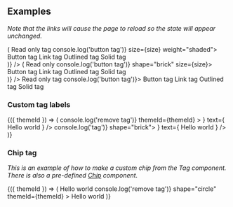 
<PageTitle src="components/Tag" title="Tag" />
<Subtitle />
<Description />
<Primary />
<ArgsTable story={PRIMARY_STORY} />
<Stories />

## Examples

_Note that the links will cause the page to reload so the state will appear unchanged._

<Canvas>
  <Looper
    list={['2xsmall', 'xsmall', 'small', 'medium', 'large']}
    render={size => (
      <React.Fragment>
        <Rhythm m={2}>
          <Tag size={size} weight="shaded">
            Read only tag
          </Tag>
          <Tag actionable onClick={() => console.log('button tag')} size={size} weight="shaded">
            Button tag
          </Tag>
          <Tag actionable as="a" href="https://phorkit.org" size={size} target="_blank" weight="shaded">
            Link tag
          </Tag>
          <Tag actionable size={size} weight="outlined">
            Outlined tag
          </Tag>
          <Tag actionable size={size} weight="solid">
            Solid tag
          </Tag>
        </Rhythm>
        <br />
      </React.Fragment>
    )}
  />
</Canvas>

<Canvas>
  <Looper
    list={['2xsmall', 'xsmall', 'small', 'medium', 'large']}
    render={size => (
      <React.Fragment>
        <Rhythm m={2}>
          <Tag shape="brick" size={size}>
            Read only
          </Tag>
          <Tag actionable onClick={() => console.log('button tag')} shape="brick" size={size}>
            Button tag
          </Tag>
          <Tag actionable as="a" href="https://phorkit.org" shape="brick" size={size} target="_blank">
            Link tag
          </Tag>
          <Tag actionable shape="brick" size={size} weight="outlined">
            Outlined tag
          </Tag>
          <Tag actionable shape="brick" size={size} weight="solid">
            Solid tag
          </Tag>
        </Rhythm>
        <br />
      </React.Fragment>
    )}
  />
</Canvas>

<Canvas contrast>
  <Rhythm m={2}>
    <Tag contrast>Read only tag</Tag>
    <Tag actionable contrast onClick={() => console.log('button tag')}>
      Button tag
    </Tag>
    <Tag actionable contrast as="a" href="https://phorkit.org" target="_blank">
      Link tag
    </Tag>
    <Tag actionable contrast weight="outlined">
      Outlined tag
    </Tag>
    <Tag actionable contrast weight="solid">
      Solid tag
    </Tag>
  </Rhythm>
</Canvas>

### Custom tag labels

<Canvas>
  <ThemeWrapper>
    {({ themeId }) => (
      <TagGroup>
        <Tag key="remove">
          <IconText
            reverse
            icon={
              <IconButton
                aria-label="Remove tag"
                color="neutral"
                onClick={e => console.log('remove tag')}
                themeId={themeId}
              >
                <TimesIcon scale="xsmall" />
              </IconButton>
            }
            text={
              <Rhythm mr={2}>
                <span>Hello world</span>
              </Rhythm>
            }
          />
        </Tag>
        <Tag actionable key="hello" onClick={() => console.log('tag')} shape="brick">
          <IconText
            icon={<HeartIcon scale="small" />}
            text={
              <Rhythm ml={2}>
                <span>Hello world</span>
              </Rhythm>
            }
          />
        </Tag>
      </TagGroup>
    )}
  </ThemeWrapper>
</Canvas>

### Chip tag

_This is an example of how to make a custom chip from the Tag component. There is also a pre-defined [Chip](?path=/story/display-chip--default) component._

<Canvas>
  <ThemeWrapper>
    {({ themeId }) => (
      <TagGroup>
        <Tag flush key="close" size="medium">
          <Flex alignItems="center" direction="row" justifyContent="space-between">
            <Rhythm m={1} mr={2}>
              <Avatar color="primary" initials="EC" size="xsmall" />
            </Rhythm>
            <Typography weights={['line-height-smash']}>Hello world</Typography>
            <Rhythm ml={4} p={1} style={{ marginRight: 5 }}>
              <IconButton
                noHeight
                aria-label="Remove tag"
                color="neutral"
                onClick={e => console.log('remove tag')}
                shape="circle"
                themeId={themeId}
              >
                <TimesIcon scale="xsmall" />
              </IconButton>
            </Rhythm>
          </Flex>
        </Tag>
        <Tag flush key="check" size="medium">
          <Flex alignItems="center" direction="row" justifyContent="space-between">
            <Rhythm m={1} mr={2}>
              <Avatar color="primary" initials="EC" size="xsmall" />
            </Rhythm>
            <Typography weights={['line-height-smash']}>Hello world</Typography>
            <Rhythm ml={4} mr={3}>
              <CheckIcon scale="small" />
            </Rhythm>
          </Flex>
        </Tag>
      </TagGroup>
    )}
  </ThemeWrapper>
</Canvas>
